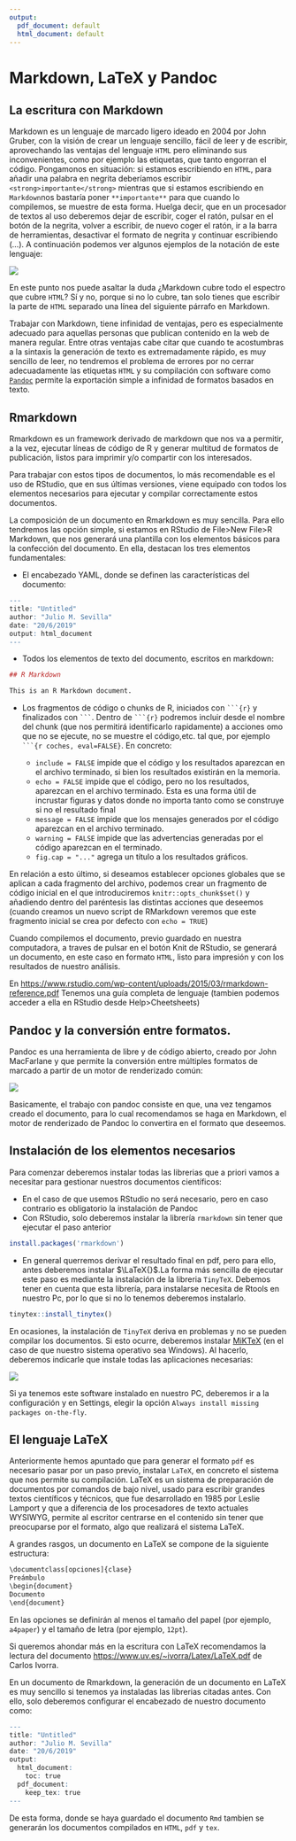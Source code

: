 ```yaml
---
output:
  pdf_document: default
  html_document: default
---
```

# Markdown, LaTeX y Pandoc {#publication}

## La escritura con Markdown

Markdown es un lenguaje de marcado ligero ideado en 2004 por John Gruber, con la visión de crear un lenguaje sencillo, fácil de leer y de escribir, aprovechando las ventajas del lenguaje `HTML` pero eliminando sus inconvenientes, como por ejemplo las etiquetas, que tanto engorran el código. Pongamonos en situación: si estamos escribiendo en `HTML`, para añadir una palabra en negrita deberíamos escribir `<strong>importante</strong>` mientras que si estamos escribiendo en `Markdown`nos bastaría poner `**importante**` para que cuando lo compilemos, se muestre de esta forma. Huelga decir, que en un procesador de textos al uso deberemos dejar de escribir, coger el ratón, pulsar en el botón de la negrita, volver a escribir, de nuevo coger el ratón, ir a la barra de herramientas, desactivar el formato de negrita y continuar escribiendo (…). A continuación podemos ver algunos ejemplos de la notación de este lenguaje:

![](https://github.com/juliomsevilla/Rpub/raw/master/images/markdown.png)

En este punto nos puede asaltar la duda ¿Markdown cubre todo el espectro que cubre `HTML`? Sí y no, porque si no lo cubre, tan solo tienes que escribir la parte de `HTML` separado una línea del siguiente párrafo en Markdown.

Trabajar con Markdown, tiene infinidad de ventajas, pero es especialmente adecuado para aquellas personas que publican contenido en la web de manera regular. Entre otras ventajas cabe citar que cuando te acostumbras a la sintaxis la generación de texto es extremadamente rápido, es muy sencillo de leer, no tendremos el problema de errores por no cerrar adecuadamente las etiquetas `HTML` y su compilación con software como [`Pandoc`](https://pandoc.org/) permite la exportación simple a infinidad de formatos basados en texto.

## Rmarkdown
Rmarkdown es un framework derivado de markdown que nos va a permitir, a la vez, ejecutar líneas de código de R y generar multitud de formatos de publicación, listos para imprimir y/o compartir con los interesados. 

Para trabajar con estos tipos de documentos, lo más recomendable es el uso de RStudio, que en sus últimas versiones, viene equipado con todos los elementos necesarios para ejecutar y compilar correctamente estos documentos.

La composición de un documento en Rmarkdown es muy sencilla. Para ello tendremos las opción simple, si estamos en RStudio de File>New File>R Markdown, que nos generará una plantilla con los elementos básicos para la confección del documento. En ella, destacan los tres elementos fundamentales:

* El encabezado YAML, donde se definen las características del documento:
```r
---
title: "Untitled"
author: "Julio M. Sevilla"
date: "20/6/2019"
output: html_document
---
```

* Todos los elementos de texto del documento, escritos en markdown:

```r
## R Markdown

This is an R Markdown document. 
```

* Los fragmentos de código o chunks de R, iniciados con ` ```{r} ` y finalizados con ` ``` `. 
Dentro de ` ```{r} ` podremos incluir desde el nombre del chunk (que nos permitirá identificarlo rapidamente) a acciones omo que no se ejecute, no se muestre el código,etc. tal que, por ejemplo ` ```{r coches, eval=FALSE} `. En concreto:

  + `include = FALSE` impide que el código y los resultados aparezcan en el archivo terminado, si bien los resultados existirán en la memoria. 
  + `echo = FALSE`  impide que el código, pero no los resultados, aparezcan en el archivo terminado. Esta es una forma útil de incrustar figuras y datos donde no importa tanto como se construye si no el resultado final
  + `message = FALSE` impide que los mensajes generados por el código aparezcan en el archivo terminado.
  + `warning = FALSE` impide que las advertencias generadas por el código aparezcan en el terminado.
  + `fig.cap = "..."` agrega un título a los resultados gráficos.

En relación a esto último, si deseamos establecer opciones globales que se aplican a cada fragmento del archivo, podemos crear un fragmento de código inicial en el que introduciremos `knitr::opts_chunk$set()` y añadiendo dentro del paréntesis las distintas acciones que deseemos (cuando creamos un nuevo script de RMarkdown veremos que este fragmento inicial se crea por defecto con `echo = TRUE`)

Cuando compilemos el documento, previo guardado en nuestra computadora, a traves de pulsar en el botón Knit de RStudio, se generará un documento, en este caso en formato `HTML`, listo para impresión y con los resultados de nuestro análisis.

En [https://www.rstudio.com/wp-content/uploads/2015/03/rmarkdown-reference.pdf](https://www.rstudio.com/wp-content/uploads/2015/03/rmarkdown-reference.pdf) Tenemos una guía completa de lenguaje (tambien podemos acceder a ella en RStudio desde Help>Cheetsheets)

## Pandoc y la conversión entre formatos.
Pandoc es una herramienta de libre y de código abierto, creado por John MacFarlane y que permite la conversión entre múltiples formatos de marcado a partir de un motor de renderizado común:

![](https://github.com/juliomsevilla/Rpub/raw/master/images/diagram.png)


Basicamente, el trabajo con pandoc consiste en que, una vez tengamos creado el documento, para lo cual recomendamos se haga en Markdown, el motor de renderizado de Pandoc lo convertira en el formato que deseemos. 


## Instalación de los elementos necesarios

Para comenzar deberemos instalar todas las librerias que a priori vamos a necesitar para gestionar nuestros documentos científicos:

- En el caso de que usemos RStudio no será necesario, pero en caso contrario es obligatorio la instalación de Pandoc
- Con RStudio, solo deberemos instalar la librería `rmarkdown` sin tener que ejecutar el paso anterior

```r
install.packages('rmarkdown')
```

- En general querremos derivar el resultado final en pdf, pero para ello, antes deberemos instalar $\LaTeX{}$.La forma más sencilla de ejecutar este paso es mediante la instalación de la libreria `TinyTeX`. Debemos tener en cuenta que esta librería, para instalarse necesita de Rtools en nuestro Pc, por lo que si no lo tenemos deberemos instalarlo. 
```r
tinytex::install_tinytex()
```


En ocasiones, la instalación de `TinyTeX` deriva en problemas y no se pueden compilar los documentos. Si esto ocurre, deberemos instalar [MiKTeX](https://miktex.org/) (en el caso de que nuestro sistema operativo sea Windows). Al hacerlo, deberemos indicarle que instale todas las aplicaciones necesarias:

![](https://github.com/juliomsevilla/Rpub/raw/master/images/Miktex_1.png)

Si ya tenemos este software instalado en nuestro PC, deberemos ir a la configuración y en Settings, elegir la opción `Always install missing packages on-the-fly`. 

## El lenguaje LaTeX 

Anteriormente hemos apuntado que para generar el formato `pdf` es necesario pasar por un paso previo, instalar `LaTeX`, en concreto el sistema que nos permite su compilación. LaTeX es un sistema de preparación de documentos por comandos de bajo nivel, usado para escribir grandes textos científicos y técnicos, que fue desarrollado en 1985 por Leslie Lamport y que a diferencia de los procesadores de texto actuales WYSIWYG, permite al escritor centrarse en el contenido sin tener que preocuparse por el formato, algo que realizará el sistema LaTeX.

A grandes rasgos, un documento en LaTeX se compone de la siguiente estructura:

```r
\documentclass[opciones]{clase}
Preámbulo
\begin{document}
Documento
\end{document}

```

En las opciones se definirán al menos el tamaño del papel (por ejemplo, `a4paper`) y el tamaño de letra (por ejemplo, `12pt`).

Si queremos ahondar más en la escritura con LaTeX recomendamos la lectura del documento [https://www.uv.es/~ivorra/Latex/LaTeX.pdf]("Preparación de Documentos con LaTeX") de Carlos Ivorra.

En un documento de Rmarkdown, la generación de un documento en LaTeX es muy sencillo si tenemos ya instaladas las librerias citadas antes. Con ello, solo deberemos configurar el encabezado de nuestro documento como: 

```r
---
title: "Untitled"
author: "Julio M. Sevilla"
date: "20/6/2019"
output:
  html_document:
    toc: true
  pdf_document:
    keep_tex: true
---
```
De esta forma, donde se haya guardado el documento `Rmd` tambien se generarán los documentos compilados en `HTML`, `pdf` y `tex`.
